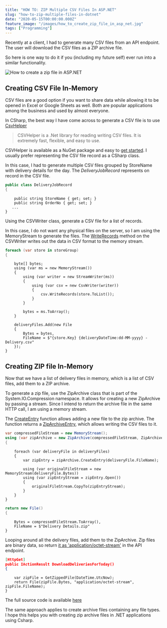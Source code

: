 ```yaml
---
title: "HOW TO: ZIP Multiple CSV Files In ASP.NET"
slug: "how-to-zip-multiple-files-in-dotnet"
date: "2020-05-15T00:00:00.000Z"
feature_image: "/images/how_to_create_zip_file_in_asp_net.jpg"
tags: ["Programming"]
---
```


Recently at a client, I had to generate many CSV files from an API endpoint. The user will download the CSV files as a ZIP archive file.

So here is one way to do it if you (including my future self) ever run into a similar functionality.

![How to create a zip file in ASP.NET](/images/how_to_create_zip_file_in_asp_net.jpg)

Creating CSV File In-Memory
---------------------------

CSV files are a good option if you want to share data while allowing it to be opened in Excel or Google Sheets as well. Both are popular applications among the business and used by almost everyone.

In CSharp, the best way I have come across to generate a CSV file is to use [CsvHelper](https://joshclose.github.io/CsvHelper/)

> CSVHelper is a .Net library for reading writing CSV files. It is extremely fast, flexible, and easy to use.

CSVHelper is available as a NuGet package and easy to [get started](https://joshclose.github.io/CsvHelper/getting-started). I usually prefer representing the CSV file record as a CSharp class.

In this case, I had to generate multiple CSV files grouped by StoreName with delivery details for the day. The _DeliveryJobRecord_ represents on record in the CSV file.

```csharp
public class DeliveryJobRecord
{
```
        public string StoreName { get; set; }
        public string OrderNo { get; set; }
       ...
    }
    

Using the CSVWriter class, generate a CSV file for a list of records.

In this case, I do not want any physical files on the server, so I am using the MemoryStream to generate the files. The [WriteRecords](https://joshclose.github.io/CsvHelper/getting-started#writing-a-csv-file) method on the CSVWriter writes out the data in CSV format to the memory stream.

```csharp
foreach (var store in storeGroup)
{
```
        byte[] bytes;
        using (var ms = new MemoryStream())
        {
            using (var writer = new StreamWriter(ms))
            {
                using (var csv = new CsvWriter(writer))
                {
                    csv.WriteRecords(store.ToList());
                }
            }
    
            bytes = ms.ToArray();
        }
    
        deliveryFiles.Add(new File
        {
            Bytes = bytes,
            FileName = $"{store.Key} {deliveryDateTime:dd-MM-yyyy} - Delivery.csv"
        });
    }
    

Creating ZIP file In-Memory
---------------------------

Now that we have a list of delivery files in memory, which is a list of CSV files, add them to a ZIP archive.

To generate a zip file, use the ZipArchive class that is part of the System.IO.Compression namespace. It allows for creating a new ZipArchive by passing a stream. Since I intend to return the archive file in the same HTTP call, I am using a memory stream.

The [CreateEntry](https://docs.microsoft.com/en-us/dotnet/api/system.io.compression.ziparchive.createentry?view=netcore-3.1) function allows adding a new file to the zip archive. The function returns a [ZipArchiveEntry](https://docs.microsoft.com/en-us/dotnet/api/system.io.compression.ziparchiveentry?view=netcore-3.1), which allows writing the CSV files to it.

```csharp
var compressedFileStream = new MemoryStream();
using (var zipArchive = new ZipArchive(compressedFileStream, ZipArchiveMode.Create, true))
{
```
        foreach (var deliveryFile in deliveryFiles)
        {
            var zipEntry = zipArchive.CreateEntry(deliveryFile.FileName);
    
            using (var originalFileStream = new MemoryStream(deliveryFile.Bytes))
            using (var zipEntryStream = zipEntry.Open())
            {
                originalFileStream.CopyTo(zipEntryStream);
            }
        }
    }
    
```csharp
return new File()
{
```
        Bytes = compressedFileStream.ToArray(),
        FileName = $"Delivery Details.zip"
    }
    

Looping around all the delivery files, add them to the ZipArchive. Zip files are binary data, so return [it as 'application/octet-stream'](https://www.iana.org/assignments/media-types/application/zip) in the API endpoint.

```json
[HttpGet]
public IActionResult DownloadDeliveriesForToday()
{
```
        var zipFile = GetZippedFile(DateTime.UtcNow);
        return File(zipFile.Bytes, "application/octet-stream", zipFile.FileName);
    }
    

The full source code is available [here](https://github.com/rahulpnath/Blog/tree/master/ZippedCSVFiles)

The same approach applies to create archive files containing any file types. I hope this helps you with creating zip archive files in .NET applications using Csharp.